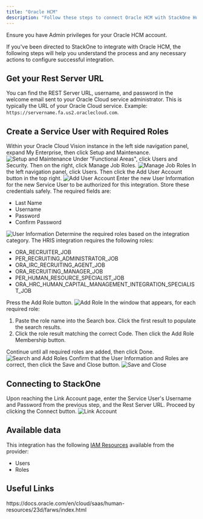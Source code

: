 ```yaml
---
title: "Oracle HCM"
description: "Follow these steps to connect Oracle HCM with StackOne Hub successfully."
---
```



<Warning>
  Ensure you have Admin privileges for your Oracle HCM account.
</Warning>

If you've been directed to StackOne to integrate with Oracle HCM, the following steps will help you understand the process and any necessary actions to configure successful integration.

## Get your Rest Server URL

You can find the REST Server URL, username, and password in the welcome email sent to your Oracle Cloud service administrator. This is typically the URL of your Oracle Cloud service. Example: `https://servername.fa.us2.oraclecloud.com`.

## Create a Service User with Required Roles

<Steps>
  <Step title="Access Setup and Maintenance">
    Within your Oracle Cloud Vision instance in the left side navigation panel, expand My Enterprise, then click Setup and Maintenance.
    <Frame>
      <img className='rounded-md' style={{ margin: '0 auto', border: '1px solid #efefef' }} alt="Setup and Maintenance" src="/images/oraclehcm/image1.png" />
    </Frame>
  </Step>

  <Step title="Manage Job Roles">
    Under "Functional Areas", click Users and Security. Then on the right, click Manage Job Roles.
    <Frame>
      <img className='rounded-md' style={{ margin: '0 auto', border: '1px solid #efefef' }} alt="Manage Job Roles" src="/images/oraclehcm/image2.png" />
    </Frame>
  </Step>

  <Step title="Add User Account">
    In the left navigation panel, click Users. Then click the Add User Account button in the top right.
    <Frame>
      <img className='rounded-md' style={{ margin: '0 auto', border: '1px solid #efefef' }} alt="Add User Account" src="/images/oraclehcm/image3.png" />
    </Frame>
  </Step>

  <Step title="Enter User Information">
    Enter the new User Information for the new Service User to be authorized for this integration. Store these credentials safely. The required fields are:
    <ul>
      <li>Last Name</li>
      <li>Username</li>
      <li>Password</li>
      <li>Confirm Password</li>
    </ul>
    <Frame>
      <img className='rounded-md' style={{ margin: '0 auto', border: '1px solid #efefef' }} alt="User Information" src="/images/oraclehcm/image4.png" />
    </Frame>
  </Step>

  <Step title="Add Required Roles">
    Determine the required roles based on the integration category. The HRIS integration requires the following roles:
    <ul>
      <li>ORA_RECRUITER_JOB</li>
      <li>PER_RECRUITING_ADMINISTRATOR_JOB</li>
      <li>ORA_IRC_RECRUITING_AGENT_JOB</li>
      <li>ORA_RECRUITING_MANAGER_JOB</li>
      <li>PER_HUMAN_RESOURCE_SPECIALIST_JOB</li>
      <li>ORA_HRC_HUMAN_CAPITAL_MANAGEMENT_INTEGRATION_SPECIALIST_JOB</li>
    </ul>
    Press the Add Role button.
    <Frame>
      <img className='rounded-md' style={{ margin: '0 auto', border: '1px solid #efefef' }} alt="Add Role" src="/images/oraclehcm/image5.png" />
    </Frame>
  </Step>

  <Step title="Search and Add Roles">
    In the window that appears, for each required role:
    <ol>
      <li>Paste the role name into the Search box. Click the first result to populate the search results.</li>
      <li>Click the role result matching the correct Code. Then click the Add Role Membership button.</li>
    </ol>
    Continue until all required roles are added, then click Done.
    <Frame>
      <img className='rounded-md' style={{ margin: '0 auto', border: '1px solid #efefef' }} alt="Search and Add Roles" src="/images/oraclehcm/image6.png" />
    </Frame>
  </Step>

  <Step title="Save and Close">
    Confirm that the User Information and Roles are correct, then click the Save and Close button.
    <Frame>
      <img className='rounded-md' style={{ margin: '0 auto', border: '1px solid #efefef' }} alt="Save and Close" src="/images/oraclehcm/image7.png" />
    </Frame>
  </Step>
</Steps>

## Connecting to StackOne

<Steps>
  <Step title="Enter Service User Details">
    Upon reaching the Link Account page, enter the Service User's Username and Password from the previous step, and the Rest Server URL. Proceed by clicking the Connect button.
    <Frame>
      <img className='rounded-md' style={{ margin: '0 auto', border: '1px solid #efefef' }} alt="Link Account" src="/images/oraclehcm/image8.png" />
    </Frame>
  </Step>
</Steps>

<IntegrationFooter />


## Available data

This integration has the following [IAM Resources](https://docs.stackone.com/reference/iam_list_users) available from the provider:
<ul>
 <li>Users</li>
 <li>Roles</li>
</ul>


## Useful Links
<Card title="API Reference" icon="link" href="https://docs.oracle.com/en/cloud/saas/human-resources/23d/farws/index.html">
    https://docs.oracle.com/en/cloud/saas/human-resources/23d/farws/index.html
</Card>

